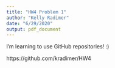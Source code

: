 ---
title: "HW4 Problem 1"
author: "Kelly Radimer"
date: "6/29/2020"
output: pdf_document
---

I'm learning to use GitHub repositories! :)

https://github.com/kradimer/HW4